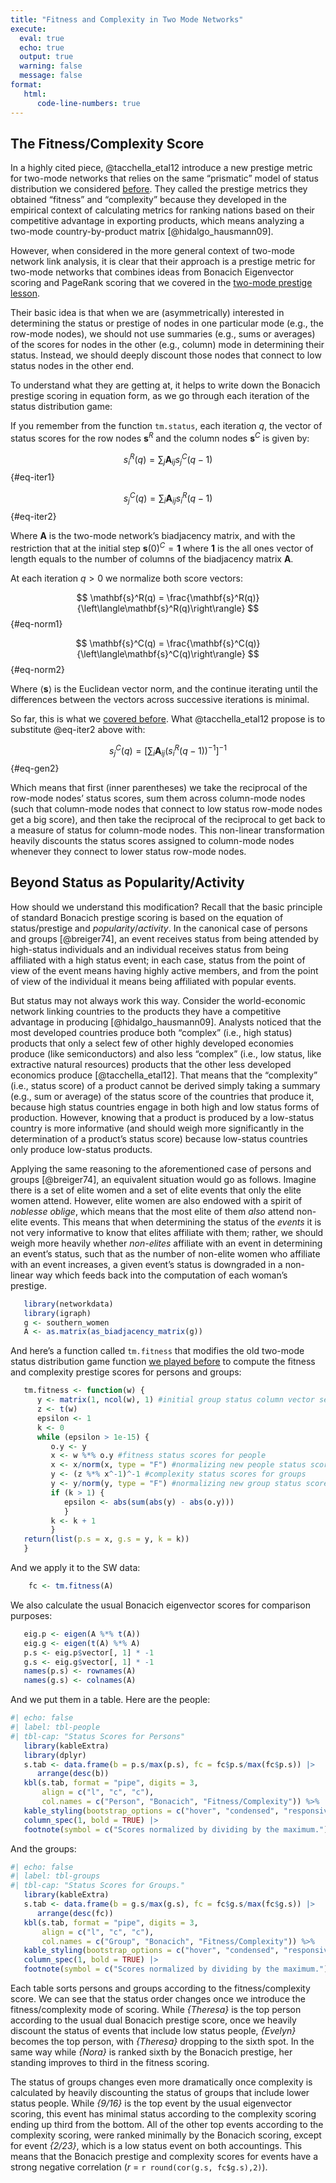 ```yaml
---
title: "Fitness and Complexity in Two Mode Networks"
execute: 
  eval: true
  echo: true
  output: true
  warning: false
  message: false
format: 
   html:
      code-line-numbers: true
---
```


## The Fitness/Complexity Score

In a highly cited piece, @tacchella_etal12 introduce a new prestige metric for two-mode networks that relies on the same "prismatic" model of status distribution we considered [before](tm-prestige.qmd). They called the prestige metrics they obtained "fitness" and "complexity" because they developed in the empirical context of calculating metrics for ranking nations based on their competitive advantage in exporting products, which means analyzing a two-mode country-by-product matrix [@hidalgo_hausmann09]. 

However, when considered in the more general context of two-mode network link analysis, it is clear that their approach is a prestige metric for two-mode networks that combines ideas from Bonacich Eigenvector scoring and PageRank scoring that we covered in the [two-mode prestige lesson](tm-prestige.qmd). 

Their basic idea is that when we are (asymmetrically) interested in determining the status or prestige of nodes in one particular mode (e.g., the row-mode nodes), we should not use summaries (e.g., sums or averages) of the scores for nodes in the other (e.g., column) mode in determining their status. Instead, we should deeply discount those nodes that connect to low status nodes in the other end. 

To understand what they are getting at, it helps to write down the Bonacich prestige scoring in equation form, as we go through each iteration of the status distribution game:

If you remember from the function `tm.status`, each iteration $q$, the vector of status scores for the row nodes $\mathbf{s}^R$ and the column nodes $\mathbf{s}^C$ is given by: 

$$
s^R_i(q) = \sum_j\mathbf{A}_{ij}s^C_j(q-1)
$${#eq-iter1}


$$
s^C_j(q) = \sum_i\mathbf{A}_{ij}s^R_i(q-1)
$${#eq-iter2}   


Where $\mathbf{A}$ is the two-mode network's biadjacency matrix, and with the restriction that at the initial step $\mathbf{s}(0)^C = \mathbf{1}$ where $\mathbf{1}$ is the all ones vector of length equals to the number of columns of the biadjacency matrix $\mathbf{A}$. 

At each iteration $q > 0$ we normalize both score vectors:

$$
\mathbf{s}^R(q) = \frac{\mathbf{s}^R(q)}{\left\langle\mathbf{s}^R(q)\right\rangle}
$${#eq-norm1}   

$$
\mathbf{s}^C(q) = \frac{\mathbf{s}^C(q)}{\left\langle\mathbf{s}^C(q)\right\rangle}
$${#eq-norm2} 

Where $\left\langle \mathbf{s} \right\rangle$ is the Euclidean vector norm, and the continue iterating until the differences between the vectors across successive iterations is minimal.  

So far, this is what we [covered before](tm-prestige.qmd). What @tacchella_etal12 propose is to substitute @eq-iter2 above with:

$$
    s^C_j(q) = \left[\sum_i\mathbf{A}_{ij}\left(s^R_i(q-1)\right)^{-1}\right]^{-1}
$${#eq-gen2}

Which means that first (inner parentheses) we take the reciprocal of the row-mode nodes' status scores, sum them across column-mode nodes (such that column-mode nodes that connect to low status row-mode nodes get a big score), and then take the reciprocal of the reciprocal to get back to a measure of status for column-mode nodes. This non-linear transformation heavily discounts the status scores assigned to column-mode nodes whenever they connect to lower status row-mode nodes. 

## Beyond Status as Popularity/Activity

How should we understand this modification? Recall that the basic principle of standard Bonacich prestige scoring is based on the equation of status/prestige and *popularity*/*activity*. In the canonical case of persons and groups [@breiger74], an event receives status from being attended by high-status individuals and an individual receives status from being affiliated with a high status event; in each case, status from the point of view of the event means having highly active members, and from the point of view of the individual it means being affiliated with popular events. 

But status may not always work this way. Consider the world-economic network linking countries to the products they have a competitive advantage in producing [@hidalgo_hausmann09]. Analysts noticed that the most developed countries produce both "complex" (i.e., high status) products that only a select few of other highly developed economies produce (like semiconductors) and also less "complex" (i.e., low status, like extractive  natural resources) products that the other less developed economics produce [@tacchella_etal12]. That  means that the "complexity" (i.e., status score) of a product cannot be derived simply taking a summary (e.g., sum or average) of the status score of the countries that produce it, because high status countries engage in both high and low status forms of production. However, knowing that a product is produced by a low-status country is more informative (and should weigh more significantly in the determination of a product's status score) because low-status countries only produce low-status products. 

Applying the same reasoning to the aforementioned case of persons and groups [@breiger74], an equivalent situation would go as follows. Imagine there is a set of elite women and a set of elite events that only the elite women attend. However, elite women are also endowed with a spirit of *noblesse oblige*, which means that the most elite of them *also* attend non-elite events. This means that when determining the status of the *events* it is not very informative to know that elites affiliate with them; rather, we should weigh more heavily whether *non-elites* affiliate with an event in determining an event's status, such that as the number of non-elite women who affiliate with an event increases, a given event's status is downgraded in a non-linear way which feeds back into the computation of each woman's prestige. 

```r
   library(networkdata)
   library(igraph)
   g <- southern_women
   A <- as.matrix(as_biadjacency_matrix(g))
```

And here's a function called `tm.fitness` that modifies the old two-mode status distribution game function [we played before](tm-prestige.qmd) to compute the fitness and complexity prestige scores for persons and groups:

```r
   tm.fitness <- function(w) {
      y <- matrix(1, ncol(w), 1) #initial group status column vector set to a constant
      z <- t(w)
      epsilon <- 1 
      k <- 0
      while (epsilon > 1e-15) {
         o.y <- y 
         x <- w %*% o.y #fitness status scores for people
         x <- x/norm(x, type = "F") #normalizing new people status scores 
         y <- (z %*% x^-1)^-1 #complexity status scores for groups
         y <- y/norm(y, type = "F") #normalizing new group status scores 
         if (k > 1) {
            epsilon <- abs(sum(abs(y) - abs(o.y))) 
            }
         k <- k + 1
         }
   return(list(p.s = x, g.s = y, k = k))
   }
```

And we apply it to the SW data:

```r
    fc <- tm.fitness(A)
```

We also calculate the usual Bonacich eigenvector scores for comparison purposes:

```r
   eig.p <- eigen(A %*% t(A))
   eig.g <- eigen(t(A) %*% A)
   p.s <- eig.p$vector[, 1] * -1
   g.s <- eig.g$vector[, 1] * -1
   names(p.s) <- rownames(A)
   names(g.s) <- colnames(A)
```

And we put them in a table. Here are the people:

```r
#| echo: false
#| label: tbl-people
#| tbl-cap: "Status Scores for Persons"
   library(kableExtra)
   library(dplyr)
   s.tab <- data.frame(b = p.s/max(p.s), fc = fc$p.s/max(fc$p.s)) |> 
      arrange(desc(b))
   kbl(s.tab, format = "pipe", digits = 3,
       align = c("l", "c", "c"),
       col.names = c("Person", "Bonacich", "Fitness/Complexity")) %>% 
   kable_styling(bootstrap_options = c("hover", "condensed", "responsive")) %>%
   column_spec(1, bold = TRUE) |> 
   footnote(symbol = c("Scores normalized by dividing by the maximum.")) 
```

And the groups:

```r
#| echo: false
#| label: tbl-groups
#| tbl-cap: "Status Scores for Groups."
   library(kableExtra)
   s.tab <- data.frame(b = g.s/max(g.s), fc = fc$g.s/max(fc$g.s)) |> 
      arrange(desc(fc))
   kbl(s.tab, format = "pipe", digits = 3,
       align = c("l", "c", "c"),
       col.names = c("Group", "Bonacich", "Fitness/Complexity")) %>% 
   kable_styling(bootstrap_options = c("hover", "condensed", "responsive")) %>%
   column_spec(1, bold = TRUE) |> 
   footnote(symbol = c("Scores normalized by dividing by the maximum.")) 
```

Each table sorts persons and groups according to the fitness/complexity score. We can see that the status order changes once we introduce the fitness/complexity mode of scoring. While *\{Theresa\}* is the top person according to the usual dual Bonacich prestige score, once we heavily discount the status of events that include low status people, *\{Evelyn\}* becomes the top person, with *\{Theresa\}* dropping to the sixth spot. In the same way while *\{Nora\}* is ranked sixth by the Bonacich prestige, her standing improves to third in the fitness scoring. 

The status of groups changes even more dramatically once complexity is calculated by heavily discounting the status of groups that include lower status people. While *\{9/16\}* is the top event by the usual eigenvector scoring, this event has minimal status according to the complexity scoring ending up third from the bottom. All of the other top events according to the complexity scoring, were ranked minimally by the Bonacich scoring, except for event *\{2/23\}*, which is a low status event on both accountings. This means that the Bonacich prestige and complexity scores for events have a strong negative correlation (*r* =  `r round(cor(g.s, fc$g.s),2)`).